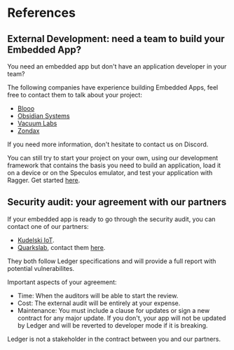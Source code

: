 

# References

## External Development: need a team to build your Embedded App?

You need an embedded app but don't have an application developer in your team?

The following companies have experience building Embedded Apps, feel free to contact them to talk about your project:
- [Blooo](https://blooo.io/en/ledger-wallet-integration/)
- [Obsidian Systems](https://obsidian.systems/)
- [Vacuum Labs](https://vacuumlabs.com/)
- [Zondax](https://zondax.ch/)

If you need more information, don't hesitate to contact us on Discord.

You can still try to start your project on your own, using our development framework that contains the basis you need to
build an application, load it on a device or on the Speculos emulator, and test your application with Ragger. Get
started [here](../develop/tutorials/).


## Security audit: your agreement with our partners

If your embedded app is ready to go through the security audit, you can contact one of our partners:

- [Kudelski IoT]( https://www.kudelski-iot.com/services-and-systems/ledger-security-audit).
- [Quarkslab](https://www.quarkslab.com/), contact them [here](mailto:qb_ledger@quarkslab.com).

They both follow Ledger specifications and will provide a full report with potential vulnerabilites.

Important aspects of your agreement:
- Time: When the auditors will be able to start the review.
- Cost: The external audit will be entirely at your expense.
- Maintenance: You must include a clause for updates or sign a new contract for any major update. If you don't, your app will not be updated by Ledger and will be reverted to developer mode if it is breaking.

<Callout type="info" emoji="👉">
  Ledger is not a stakeholder in the contract between you and our partners.
</Callout>
